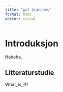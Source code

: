 ```yaml
---
title: "git branches"
format: html
editor: visual
---
```


# **Introduksjon**

Hahaha.

## Litteraturstudie

What_is_R?

